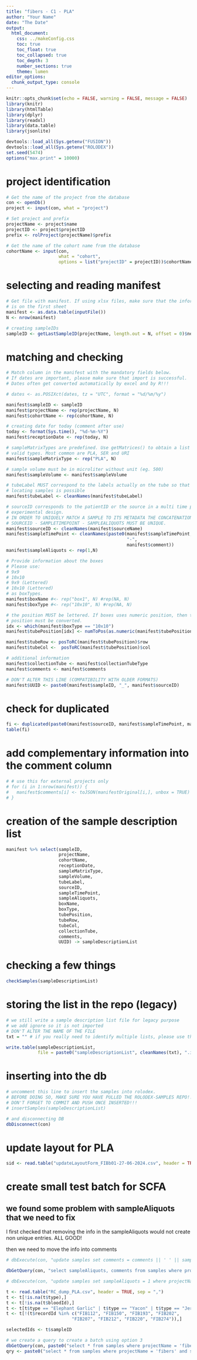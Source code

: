 ```yaml
---
title: "fibers - C1 - PLA"
author: "Your Name"
date: "The Date"
output: 
  html_document:
    css: ../makeConfig.css
    toc: true
    toc_float: true
    toc_collapsed: true
    toc_depth: 3
    number_sections: true
    theme: lumen
editor_options: 
  chunk_output_type: console
---
```


```r
knitr::opts_chunk$set(echo = FALSE, warning = FALSE, message = FALSE)
library(knitr)
library(htmlTable)
library(dplyr)
library(readxl)
library(data.table)
library(jsonlite)

devtools::load_all(Sys.getenv("FUSION"))
devtools::load_all(Sys.getenv("ROLODEX"))
set.seed(5474)
options("max.print" = 10000)
```

# project identification
```r
# Get the name of the project from the database
con <- openDb()
project <- input(con, what = "project")
```

```r
# Set project and prefix
projectName <- project$name
projectID <- project$projectID
prefix <- rolProject(projectName)$prefix
```

```r
# Get the name of the cohort name from the database
cohortName <- input(con,
                    what = "cohort",
                    options = list("projectID" = projectID))$cohortName
```

# selecting and reading manifest
```r
# Get file with manifest. If using xlsx files, make sure that the information
# is on the first sheet
manifest <- as.data.table(inputFile())
N <- nrow(manifest)
```

```r
# creating sampleIDs
sampleID <- getLastSampleID(projectName, length.out = N, offset = 0)$nextID
```

# matching and checking
```r
# Match column in the manifest with the mandatory fields below.
# If dates are important, please make sure that import is successful.
# Dates often get converted automatically by excel and by R!!!

# dates <- as.POSIXct(dates, tz = "UTC", format = "%d/%m/%y")

manifest$sampleID <- sampleID
manifest$projectName <- rep(projectName, N)
manifest$cohortName <- rep(cohortName, N)

# creating date for today (comment after use)
today <- format(Sys.time(), "%d-%m-%Y")
manifest$receptionDate <- rep(today, N)

# sampleMatrixTypes are predefined. Use getMatrices() to obtain a list of
# valid types. Most common are PLA, SER and URI
manifest$sampleMatrixType <- rep("PLA", N)

# sample volume must be in microliter without unit (eg. 500)
manifest$sampleVolume <- manifest$sampleVolume

# tubeLabel MUST correspond to the labels actually on the tube so that 
# locating samples is possible
manifest$tubeLabel <- cleanNames(manifest$tubeLabel)

# sourceID corresponds to the patientID or the source in a multi time point
# experimental design.
# IN ORDER TO UNIQUELY MATCH A SAMPLE TO ITS METADATA THE CONCATENATION OF
# SOURCEID - SAMPLETIMEPOINT - SAMPLEALIQUOTS MUST BE UNIQUE.
manifest$sourceID <- cleanNames(manifest$sourceName)
manifest$sampleTimePoint <- cleanNames(paste0(manifest$sampleTimePoint,
                                              "-",
                                              manifest$comment))
manifest$sampleAliquots <- rep(1,N)

# Provide information about the boxes
# Please use:
# 9x9
# 10x10
# 9x9 (Lettered)
# 10x10 (Lettered) 
# as boxTypes.
manifest$boxName #<- rep("box1", N) #rep(NA, N)
manifest$boxType #<- rep("10x10", N) #rep(NA, N)

# the position MUST be lettered. If boxes uses numeric position, then the 
# position must be converted.
idx <- which(manifest$boxType == "10x10")
manifest$tubePosition[idx] <- numToPos(as.numeric(manifest$tubePosition[idx]), boxDim = c(10,10))

manifest$tubeRow <- posToRC(manifest$tubePosition)$row
manifest$tubeCol <-  posToRC(manifest$tubePosition)$col

# additional information
manifest$collectionTube <- manifest$collectionTubeType
manifest$comments <- manifest$comments

# DON'T ALTER THIS LINE (COMPATIBILITY WITH OLDER FORMATS)
manifest$UUID <- paste0(manifest$sampleID, "_", manifest$sourceID)
```

# check for duplicated
```r
fi <- duplicated(paste0(manifest$sourceID, manifest$sampleTimePoint, manifest$sampleAliquots))
table(fi)
```

# add complementary information into the comment column 
```r
# # use this for external projects only
# for (i in 1:nrow(manifest)) {
#   manifest$comments[i] <- toJSON(manifestOriginal[i,], unbox = TRUE)
# }
```

# creation of the sample description list
```r
manifest %>% select(sampleID,
                    projectName,
                    cohortName,
                    receptionDate,
                    sampleMatrixType,
                    sampleVolume,
                    tubeLabel,
                    sourceID,
                    sampleTimePoint,
                    sampleAliquots,
                    boxName,
                    boxType,
                    tubePosition,
                    tubeRow,
                    tubeCol,
                    collectionTube,
                    comments,
                    UUID) -> sampleDescriptionList
```

# checking a few things
```r
checkSamples(sampleDescriptionList)
```

# storing the list in the repo (legacy)
```r
# we still write a sample description list file for legacy purpose
# we add ignore so it is not imported
# DON'T ALTER THE NAME OF THE FILE
txt = "" # if you really need to identify multiple lists, please use this.

write.table(sampleDescriptionList, 
            file = paste0("sampleDescriptionList", cleanNames(txt), ".ignore.tsv"), sep = "\t", dec = ".", row.names = FALSE)
```

# inserting into the db
```r
# uncomment this line to insert the samples into rolodex. 
# BEFORE DOING SO, MAKE SURE YOU HAVE PULLED THE ROLODEX-SAMPLES REPO!!!
# DON'T FORGET TO COMMIT AND PUSH ONCE INSERTED!!!
# insertSamples(sampleDescriptionList)

# and disconnecting DB
dbDisconnect(con)
```

# update layout for PLA
```r
sid <- read.table("updateLayoutForm_FIBb01-27-06-2024.csv", header = TRUE, sep = ",")
```

# create small test batch for SCFA

## we found some problem with sampleAliquots that we need to fix
I first checked that removing the info in the sampleAliquots would not create
non unique entries. ALL GOOD!

then we need to move the info into comments

```r
# dbExecute(con, "update samples set comments = comments || ' ' || sampleAliquots where projectName = 'fibers' and sampleMatrixType = 'PLA' and sampleAliquots not null")

dbGetQuery(con, "select sampleAliquots, comments from samples where projectName = 'fibers' and sampleMatrixType = 'PLA' and sampleAliquots not null")

# dbExecute(con, "update samples set sampleAliquots = 1 where projectName = 'fibers' and sampleMatrixType = 'PLA'")
```

```r
t <- read.table("RC_dump_PLA.csv", header = TRUE, sep = ",")
t <- t[!is.na(t$type),]
t <- t[!is.na(t$bloodId),]
t <- t[t$type == "Elephant Garlic" | t$type == "Yacon" | t$type == "Jerusalem Artichoke",]
t <- t[!(t$recordId %in% c("FIB112", "FIB150", "FIB193", "FIB202", 
                         "FIB207", "FIB212", "FIB220", "FIB274")),]

selectedIds <- t$sampleID

# we create a query to create a batch using option 3
dbGetQuery(con, paste0("select * from samples where projectName = 'fibers' and sampleMatrixType = 'PLA' and sampleID in ('", paste0(selectedIds, collapse = "','"), "')"))
qry <- paste0("select * from samples where projectName = 'fibers' and sampleMatrixType = 'PLA' and sampleID in ('", paste0(selectedIds, collapse = "','"), "')")

```

